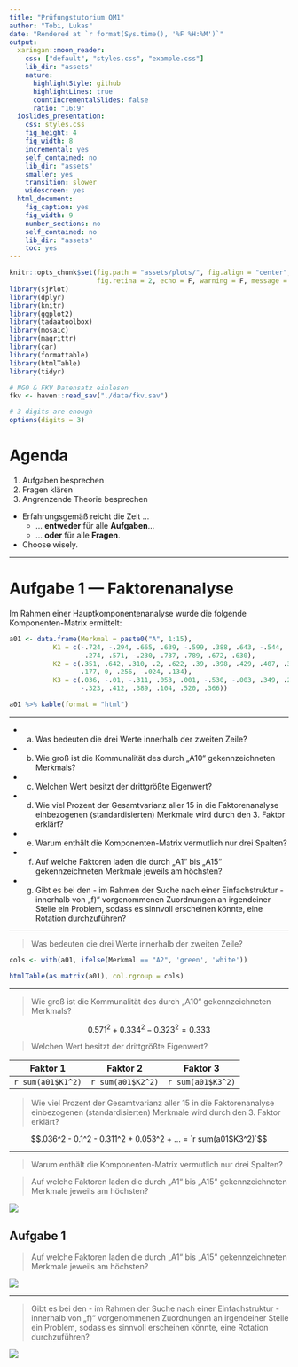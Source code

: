 ```yaml
---
title: "Prüfungstutorium QM1"
author: "Tobi, Lukas"
date: "Rendered at `r format(Sys.time(), '%F %H:%M')`"
output:
  xaringan::moon_reader:
    css: ["default", "styles.css", "example.css"]
    lib_dir: "assets"
    nature:
      highlightStyle: github
      highlightLines: true
      countIncrementalSlides: false
      ratio: "16:9"
  ioslides_presentation:
    css: styles.css
    fig_height: 4
    fig_width: 8
    incremental: yes
    self_contained: no
    lib_dir: "assets"
    smaller: yes
    transition: slower
    widescreen: yes
  html_document:
    fig_caption: yes
    fig_width: 9
    number_sections: no
    self_contained: no
    lib_dir: "assets"
    toc: yes
---
```


```r
knitr::opts_chunk$set(fig.path = "assets/plots/", fig.align = "center", 
                      fig.retina = 2, echo = F, warning = F, message = F)
library(sjPlot)
library(dplyr)
library(knitr)
library(ggplot2)
library(tadaatoolbox)
library(mosaic)
library(magrittr)
library(car)
library(formattable)
library(htmlTable)
library(tidyr)

# NGO & FKV Datensatz einlesen
fkv <- haven::read_sav("./data/fkv.sav")

# 3 digits are enough
options(digits = 3)
```

# Agenda

1. Aufgaben besprechen
2. Fragen klären
3. Angrenzende Theorie besprechen

- Erfahrungsgemäß reicht die Zeit …
    - … **entweder** für alle **Aufgaben**…
    - … **oder** für alle **Fragen**.  
- Choose wisely.

---

# Aufgabe 1 — Faktorenanalyse

Im Rahmen einer Hauptkomponentenanalyse wurde die folgende Komponenten-Matrix ermittelt:

```r
a01 <- data.frame(Merkmal = paste0("A", 1:15),
           K1 = c(-.724, -.294, .665, .639, -.599, .388, .643, -.544,
                  -.274, .571, -.230, .737, .789, .672, .630),
           K2 = c(.351, .642, .310, .2, .622, .39, .398, .429, .407, .334, 
                  .177, 0, .256, -.024, .134),
           K3 = c(.036, -.01, -.311, .053, .001, -.530, -.003, .349, .266,
                  -.323, .412, .389, .104, .520, .366)) 

a01 %>% kable(format = "html")
```

---

- a) Was bedeuten die drei Werte innerhalb der zweiten Zeile?
- b) Wie groß ist die Kommunalität des durch „A10“ gekennzeichneten Merkmals?
- c) Welchen Wert besitzt der drittgrößte Eigenwert?
- d) Wie viel Prozent der Gesamtvarianz aller 15 in die Faktorenanalyse einbezogenen (standardisierten) Merkmale wird durch den 3. Faktor erklärt?
- e) Warum enthält die Komponenten-Matrix vermutlich nur drei Spalten?
- f) Auf welche Faktoren laden die durch „A1“ bis „A15“ gekennzeichneten Merkmale jeweils am höchsten?
- g) Gibt es bei den - im Rahmen der Suche nach einer Einfachstruktur - innerhalb von „f)“ vorgenommenen Zuordnungen an irgendeiner Stelle ein Problem, sodass es sinnvoll erscheinen könnte, eine Rotation durchzuführen?

---

> Was bedeuten die drei Werte innerhalb der zweiten Zeile?

```r
cols <- with(a01, ifelse(Merkmal == "A2", 'green', 'white'))

htmlTable(as.matrix(a01), col.rgroup = cols)
```

---

> Wie groß ist die Kommunalität des durch „A10“ gekennzeichneten Merkmals?

$$0.571^2 +  0.334^2 - 0.323^2 = 0.333$$

> Welchen Wert besitzt der drittgrößte Eigenwert?

Faktor 1 | Faktor 2 | Faktor 3 
---------|----------|---------
`r sum(a01$K1^2)` | `r sum(a01$K2^2)` | `r sum(a01$K3^2)`


> Wie viel Prozent der Gesamtvarianz aller 15 in die Faktorenanalyse einbezogenen (standardisierten) Merkmale wird durch den 3. Faktor erklärt?

$$.036^2 - 0.1^2 - 0.311^2 + 0.053^2 + ... = `r sum(a01$K3^2)`$$

---

> Warum enthält die Komponenten-Matrix vermutlich nur drei Spalten?

> Auf welche Faktoren laden die durch „A1“ bis „A15“ gekennzeichneten Merkmale jeweils am höchsten?

![](assets/plots/ladungen.png)

## Aufgabe 1

> Auf welche Faktoren laden die durch „A1“ bis „A15“ gekennzeichneten Merkmale jeweils am höchsten?

![](assets/plots/ladungen_max.png)

---

> Gibt es bei den - im Rahmen der Suche nach einer Einfachstruktur - innerhalb von „f)“ vorgenommenen Zuordnungen an irgendeiner Stelle ein Problem, sodass es sinnvoll erscheinen könnte, eine Rotation durchzuführen?

![](assets/plots/ladungen_pcor.png)
  
